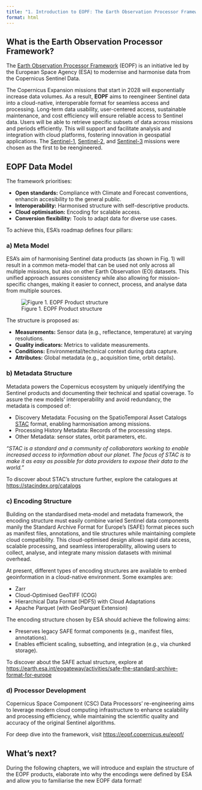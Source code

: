 ```yaml
---
title: "1. Introduction to EOPF: The Earth Observation Processor Framework"
format: html
---
```


## What is the Earth Observation Processor Framework?

The [Earth Observation Processor Framework](https://eopf.copernicus.eu/) (EOPF) is an initiative led by the European Space Agency (ESA) to modernise and harmonise data from the Copernicus Sentinel Data.

The Copernicus Expansion missions that start in 2028 will exponentially increase data volumes. As a result, **EOPF** aims to reengineer Sentinel data into a cloud-native, interoperable format for seamless access and processing. Long-term data usability, user-centered access, sustainable maintenance, and cost efficiency will ensure reliable access to Sentinel data.
Users will be able to retrieve specific subsets of data across missions and periods efficiently. This will support and facilitate analysis and integration with cloud platforms, fostering innovation in geospatial applications.
The [Sentinel-1](https://www.esa.int/Applications/Observing_the_Earth/Copernicus/Sentinel-1), [Sentinel-2](), and [Sentinel-3]() missions were chosen as the first to be reengineered.

## EOPF Data Model

The framework prioritises:

- **Open standards:** Compliance with Climate and Forecast conventions, enhancin accesibility to the general public.
- **Interoperability:** Harmonised structure with self-descriptive products.
- **Cloud optimisation:** Encoding for scalable access.
- **Conversion flexibility:** Tools to adapt data for diverse use cases.

To achieve this, ESA's roadmap defines four pillars:

### a) Meta Model

ESA's aim of harmonising Sentinel data products (as shown in Fig. 1) will result in a common meta-model that can be used not only across all multiple missions, but also on other Earth Observation (EO) datasets. This unified approach assures consistency while also allowing for mission-specific changes, making it easier to connect, process, and analyse data from multiple sources.

![Figure 1. EOPF Product structure](product_structure.png){fig-align="center"}

The structure is proposed as:

- **Measurements:** Sensor data (e.g., reflectance, temperature) at varying resolutions.
- **Quality indicators:** Metrics to validate measurements.
- **Conditions:** Environmental/technical context during data capture.
- **Attributes:** Global metadata (e.g., acquisition time, orbit details).

### b) Metadata Structure

Metadata powers the Copernicus ecosystem by uniquely identifying the Sentinel products and documenting their technical and spatial coverage. To assure the new models' interoperability and avoid redundancy, the metadata is composed of:

- Discovery Metadata: Focusing on the SpatioTemporal Asset Catalogs [STAC]() format, enabling harmonisation among missions.
- Processing History Metadata: Records of the processing steps.
- Other Metadata: sensor states, orbit parameters, etc.

::: {.callout-note}
*"STAC is a standard and a community of collaborators working to enable increased access to information about our planet. The focus of STAC is to make it as easy as possible for data providers to expose their data to the world."*

To discover about STAC's structure further, explore the catalogues at [https://stacindex.org/catalogs](https://stacindex.org/catalogs)

:::

### c) Encoding Structure

Building on the standardised meta-model and metadata framework, the encoding structure must easily combine varied Sentinel data components manily the Standard Archive Format for Europe's (SAFE) format pieces such as manifest files, annotations, and tile structures while maintaining complete cloud compatibility. 
This cloud-optimised design allows rapid data access, scalable processing, and seamless interoperability, allowing users to collect, analyse, and integrate many mission datasets with minimal overhead.

At present, different types of encoding structures are available to embed geoinformation in a cloud-native environment. Some examples are:

- Zarr
- Cloud-Optimised GeoTIFF (COG)
- Hierarchical Data Format (HDF5) with Cloud Adaptations
- Apache Parquet (with GeoParquet Extension)


The encoding structure chosen by ESA should achieve the following aims:

- Preserves legacy SAFE format components (e.g., manifest files, annotations).
- Enables efficient scaling, subsetting, and integration (e.g., via chunked storage).

::: {.callout-note}
To discover about the SAFE actual structure, explore at [https://earth.esa.int/eogateway/activities/safe-the-standard-archive-format-for-europe](https://earth.esa.int/eogateway/activities/safe-the-standard-archive-format-for-europe)

:::

### d) Processor Development

Copernicus Space Component (CSC) Data Processors' re-engineering aims to leverage modern cloud computing infrastructure to enhance scalability and processing efficiency, while maintaining the scientific quality and accuracy of the original Sentinel algorithms.

::: {.callout-note}
For deep dive into the framework, visit [https://eopf.copernicus.eu/eopf/](https://eopf.copernicus.eu/eopf/)

:::

## What's next?

During the following chapters, we will introduce and explain the structure of the EOPF products, elaborate into why the encodings were defined by ESA and allow you to familiarise the new EOPF data format!


